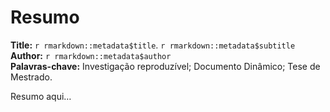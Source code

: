 \clearpage

# Resumo {.unnumbered}


**Title:** `r rmarkdown::metadata$title`.  `r rmarkdown::metadata$subtitle`   
**Author:** `r rmarkdown::metadata$author`   
**Palavras-chave:** Investigação reproduzível; Documento Dinâmico; Tese de Mestrado.

\vspace{3\baselineskip}

Resumo aqui...